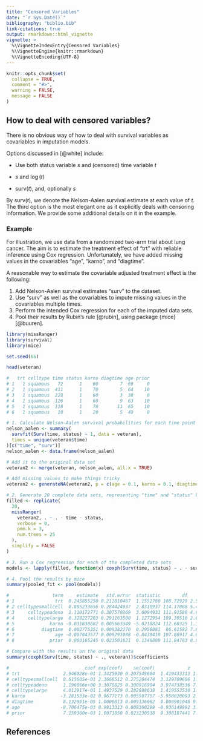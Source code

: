 ---
title: "Censored Variables"
date: "`r Sys.Date()`"
bibliography: "biblio.bib"
link-citations: true
output: rmarkdown::html_vignette
vignette: >
  %\VignetteIndexEntry{Censored Variables}
  %\VignetteEngine{knitr::rmarkdown}
  %\VignetteEncoding{UTF-8}
---

```{r, include = FALSE}
knitr::opts_chunk$set(
  collapse = TRUE,
  comment = "#>",
  warning = FALSE,
  message = FALSE
)
```

## How to deal with censored variables?

There is no obvious way of how to deal with survival variables as covariables in imputation models. 

Options discussed in [@white] include:

- Use both status variable $s$ and (censored) time variable $t$

- $s$ and $\log(t)$

- $\text{surv}(t)$, and, optionally $s$

By $\text{surv}(t)$, we denote the Nelson-Aalen survival estimate at each value of $t$. The third option is the most elegant one as it explicitly deals with censoring information. We provide some additional details on it in the example.

### Example

For illustration, we use data from a randomized two-arm trial about lung cancer. The aim is to estimate the treatment effect of "trt" with reliable inference using Cox regression. Unfortunately, we have added missing values in the covariables "age", "karno", and "diagtime". 

A reasonable way to estimate the covariable adjusted treatment effect is the following:

1. Add Nelson-Aalen survival estimates "surv" to the dataset.
2. Use "surv" as well as the covariables to impute missing values in the covariables multiple times.
3. Perform the intended Cox regression for each of the imputed data sets.
4. Pool their results by Rubin's rule [@rubin], using package {mice} [@buuren].

```r
library(missRanger)
library(survival)
library(mice)

set.seed(65)

head(veteran)

#   trt celltype time status karno diagtime age prior
# 1   1 squamous   72      1    60        7  69     0
# 2   1 squamous  411      1    70        5  64    10
# 3   1 squamous  228      1    60        3  38     0
# 4   1 squamous  126      1    60        9  63    10
# 5   1 squamous  118      1    70       11  65    10
# 6   1 squamous   10      1    20        5  49     0

# 1. Calculate Nelson-Aalen survival probabilities for each time point
nelson_aalen <- summary(
  survfit(Surv(time, status) ~ 1, data = veteran), 
  times = unique(veteran$time)
)[c("time", "surv")]
nelson_aalen <- data.frame(nelson_aalen)

# Add it to the original data set
veteran2 <- merge(veteran, nelson_aalen, all.x = TRUE)

# Add missing values to make things tricky
veteran2 <- generateNA(veteran2, p = c(age = 0.1, karno = 0.1, diagtime = 0.1))

# 2. Generate 20 complete data sets, representing "time" and "status" by "surv"
filled <- replicate(
  20, 
  missRanger(
    veteran2, . ~ . - time - status, 
    verbose = 0, 
    pmm.k = 3, 
    num.trees = 25
  ), 
  simplify = FALSE
)

# 3. Run a Cox regression for each of the completed data sets
models <- lapply(filled, function(x) coxph(Surv(time, status) ~ . - surv, x))

# 4. Pool the results by mice
summary(pooled_fit <- pool(models))

#                term     estimate   std.error  statistic        df      p.value
# 1               trt  0.245855250 0.212810467  1.1552780 108.72929 2.505091e-01
# 2 celltypesmallcell  0.805233656 0.284424937  2.8310937 114.17088 5.483657e-03
# 3     celltypeadeno  1.110172771 0.307570269  3.6094931 111.91588 4.603422e-04
# 4     celltypelarge  0.328227283 0.291163500  1.1272954 109.30510 2.620862e-01
# 5             karno -0.031838682 0.005663349 -5.6218824 112.60325 1.390333e-07
# 6          diagtime  0.002775351 0.009382270  0.2958081  86.61582 7.680847e-01
# 7               age -0.007843577 0.009293988 -0.8439410 107.86917 4.005701e-01
# 8             prior  0.003165245 0.023501821  0.1346809 111.84783 8.931063e-01

# Compare with the results on the original data
summary(coxph(Surv(time, status) ~ ., veteran))$coefficients

#                            coef exp(coef)    se(coef)            z     Pr(>|z|)
# trt                2.946028e-01 1.3425930 0.207549604  1.419433313 1.557727e-01
# celltypesmallcell  8.615605e-01 2.3668512 0.275284474  3.129709606 1.749792e-03
# celltypeadeno      1.196066e+00 3.3070825 0.300916994  3.974738536 7.045662e-05
# celltypelarge      4.012917e-01 1.4937529 0.282688638  1.419553530 1.557377e-01
# karno             -3.281533e-02 0.9677173 0.005507757 -5.958020093 2.553121e-09
# diagtime           8.132051e-05 1.0000813 0.009136062  0.008901046 9.928981e-01
# age               -8.706475e-03 0.9913313 0.009300299 -0.936149992 3.491960e-01
# prior              7.159360e-03 1.0071850 0.023230538  0.308187441 7.579397e-01
```

## References
